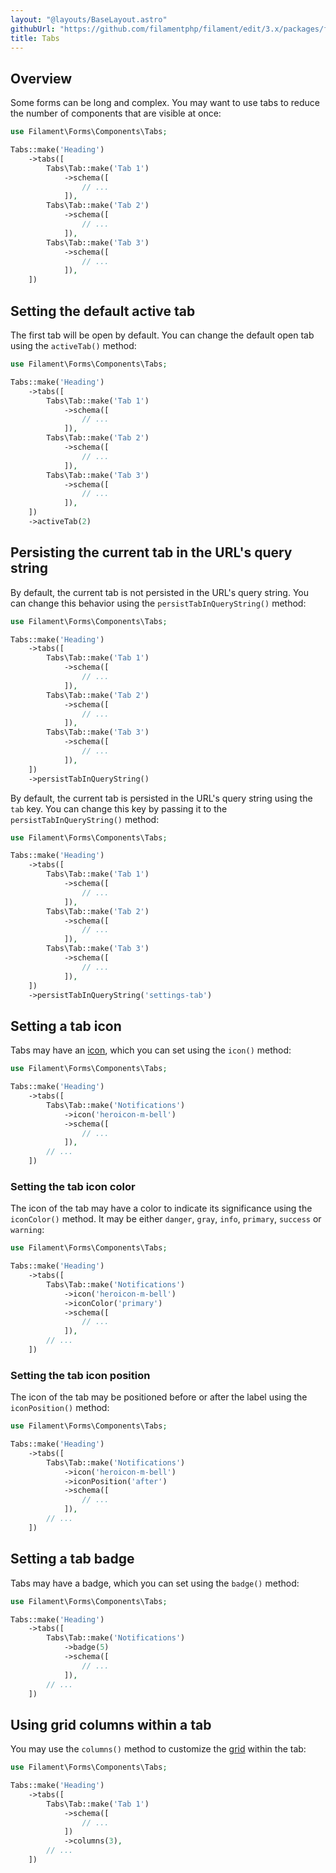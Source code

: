 ```yaml
---
layout: "@layouts/BaseLayout.astro"
githubUrl: "https://github.com/filamentphp/filament/edit/3.x/packages/forms/docs/04-layout/04-tabs.md"
title: Tabs
---
```


## Overview

Some forms can be long and complex. You may want to use tabs to reduce the number of components that are visible at once:

```php
use Filament\Forms\Components\Tabs;

Tabs::make('Heading')
    ->tabs([
        Tabs\Tab::make('Tab 1')
            ->schema([
                // ...
            ]),
        Tabs\Tab::make('Tab 2')
            ->schema([
                // ...
            ]),
        Tabs\Tab::make('Tab 3')
            ->schema([
                // ...
            ]),
    ])
```

## Setting the default active tab

The first tab will be open by default. You can change the default open tab using the `activeTab()` method:

```php
use Filament\Forms\Components\Tabs;

Tabs::make('Heading')
    ->tabs([
        Tabs\Tab::make('Tab 1')
            ->schema([
                // ...
            ]),
        Tabs\Tab::make('Tab 2')
            ->schema([
                // ...
            ]),
        Tabs\Tab::make('Tab 3')
            ->schema([
                // ...
            ]),
    ])
    ->activeTab(2)
```

## Persisting the current tab in the URL's query string

By default, the current tab is not persisted in the URL's query string. You can change this behavior using the `persistTabInQueryString()` method:

```php
use Filament\Forms\Components\Tabs;

Tabs::make('Heading')
    ->tabs([
        Tabs\Tab::make('Tab 1')
            ->schema([
                // ...
            ]),
        Tabs\Tab::make('Tab 2')
            ->schema([
                // ...
            ]),
        Tabs\Tab::make('Tab 3')
            ->schema([
                // ...
            ]),
    ])
    ->persistTabInQueryString()
```

By default, the current tab is persisted in the URL's query string using the `tab` key. You can change this key by passing it to the `persistTabInQueryString()` method:

```php
use Filament\Forms\Components\Tabs;

Tabs::make('Heading')
    ->tabs([
        Tabs\Tab::make('Tab 1')
            ->schema([
                // ...
            ]),
        Tabs\Tab::make('Tab 2')
            ->schema([
                // ...
            ]),
        Tabs\Tab::make('Tab 3')
            ->schema([
                // ...
            ]),
    ])
    ->persistTabInQueryString('settings-tab')
```

## Setting a tab icon

Tabs may have an [icon](https://blade-ui-kit.com/blade-icons?set=1#search), which you can set using the `icon()` method:

```php
use Filament\Forms\Components\Tabs;

Tabs::make('Heading')
    ->tabs([
        Tabs\Tab::make('Notifications')
            ->icon('heroicon-m-bell')
            ->schema([
                // ...
            ]),
        // ...
    ])
```

### Setting the tab icon color

The icon of the tab may have a color to indicate its significance using the `iconColor()` method. It may be either `danger`, `gray`, `info`, `primary`, `success` or `warning`:

```php
use Filament\Forms\Components\Tabs;

Tabs::make('Heading')
    ->tabs([
        Tabs\Tab::make('Notifications')
            ->icon('heroicon-m-bell')
            ->iconColor('primary')
            ->schema([
                // ...
            ]),
        // ...
    ])
```

### Setting the tab icon position

The icon of the tab may be positioned before or after the label using the `iconPosition()` method:

```php
use Filament\Forms\Components\Tabs;

Tabs::make('Heading')
    ->tabs([
        Tabs\Tab::make('Notifications')
            ->icon('heroicon-m-bell')
            ->iconPosition('after')
            ->schema([
                // ...
            ]),
        // ...
    ])
```

## Setting a tab badge

Tabs may have a badge, which you can set using the `badge()` method:

```php
use Filament\Forms\Components\Tabs;

Tabs::make('Heading')
    ->tabs([
        Tabs\Tab::make('Notifications')
            ->badge(5)
            ->schema([
                // ...
            ]),
        // ...
    ])
```

## Using grid columns within a tab

You may use the `columns()` method to customize the [grid](grid) within the tab:

```php
use Filament\Forms\Components\Tabs;

Tabs::make('Heading')
    ->tabs([
        Tabs\Tab::make('Tab 1')
            ->schema([
                // ...
            ])
            ->columns(3),
        // ...
    ])
```
